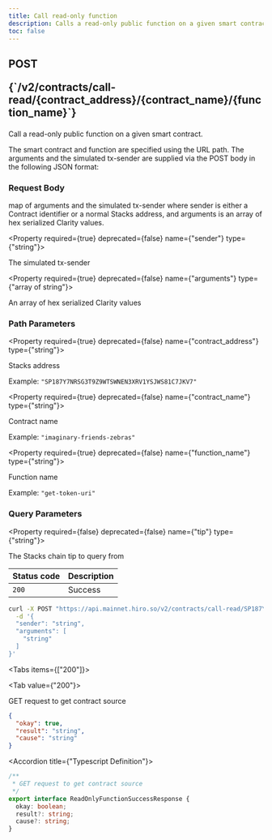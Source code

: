 ```yaml
---
title: Call read-only function
description: Calls a read-only public function on a given smart contract
toc: false
---
```




<Root>

<API>

<div className='flex-1'>

<h2 className="not-prose mb-2 inline-flex items-center gap-3 font-mono">
  <div className="rounded-lg border px-1 py-0.5 text-xs font-medium border-yellow-400/50 bg-yellow-400/20 text-yellow-600 dark:text-yellow-400">
    POST
  </div>
  <p className="text-xs break-words overflow-hidden w-[95%]">{`/v2/contracts/call-read/{contract_address}/{contract_name}/{function_name}`}</p>
</h2>

Call a read-only public function on a given smart contract.

The smart contract and function are specified using the URL path. The arguments and the simulated tx-sender are supplied via the POST body in the following JSON format:

### Request Body

map of arguments and the simulated tx-sender where sender is either a Contract identifier or a normal Stacks address, and arguments is an array of hex serialized Clarity values.

<Property required={true} deprecated={false} name={"sender"} type={"string"}>

The simulated tx-sender

</Property>

<Property required={true} deprecated={false} name={"arguments"} type={"array of string"}>

An array of hex serialized Clarity values

</Property>

### Path Parameters

<Property required={true} deprecated={false} name={"contract_address"} type={"string"}>

Stacks address

<span>Example:  `"SP187Y7NRSG3T9Z9WTSWNEN3XRV1YSJWS81C7JKV7"`</span>

</Property>

<Property required={true} deprecated={false} name={"contract_name"} type={"string"}>

Contract name

<span>Example:  `"imaginary-friends-zebras"`</span>

</Property>

<Property required={true} deprecated={false} name={"function_name"} type={"string"}>

Function name

<span>Example:  `"get-token-uri"`</span>

</Property>

### Query Parameters

<Property required={false} deprecated={false} name={"tip"} type={"string"}>

The Stacks chain tip to query from

</Property>

| Status code | Description |
| :----------- | :----------- |
| `200` | Success |

</div>

<APIExample>

```bash title="Terminal"
curl -X POST "https://api.mainnet.hiro.so/v2/contracts/call-read/SP187Y7NRSG3T9Z9WTSWNEN3XRV1YSJWS81C7JKV7/imaginary-friends-zebras/get-token-uri" \
  -d '{
  "sender": "string",
  "arguments": [
    "string"
  ]
}'
```

<Tabs items={["200"]}>

<Tab value={"200"}>

GET request to get contract source

```json title="Example Response"
{
  "okay": true,
  "result": "string",
  "cause": "string"
}
```

<Accordions>

<Accordion title={"Typescript Definition"}>

```ts
/**
 * GET request to get contract source
 */
export interface ReadOnlyFunctionSuccessResponse {
  okay: boolean;
  result?: string;
  cause?: string;
}

```

</Accordion>

</Accordions>

</Tab>

</Tabs>

</APIExample>

</API>

</Root>